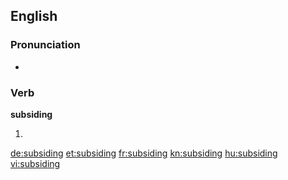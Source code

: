 ==English==

===Pronunciation===
* {{rhymes|aɪdɪŋ}}

===Verb===
'''subsiding'''

# {{present participle of|subside}}

[[de:subsiding]]
[[et:subsiding]]
[[fr:subsiding]]
[[kn:subsiding]]
[[hu:subsiding]]
[[vi:subsiding]]
